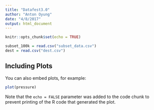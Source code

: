 ```yaml
---
title: "Datafest3.0"
author: "Anton Oyung"
date: "4/8/2017"
output: html_document
---
```


```r
knitr::opts_chunk$set(echo = TRUE)
```



```r
subset_100k = read.csv("subset_data.csv")
dest = read.csv("dest.csv")
```

## Including Plots

You can also embed plots, for example:

```r
plot(pressure)
```

Note that the `echo = FALSE` parameter was added to the code chunk to prevent printing of the R code that generated the plot.
